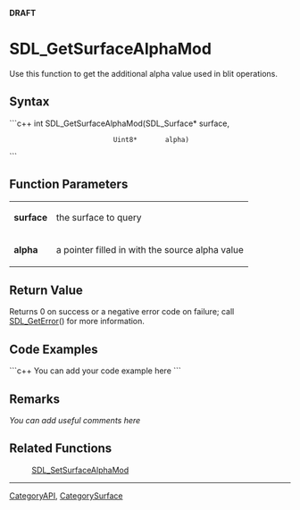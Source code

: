 <!-- pragma section-numbers off -->
<!-- pragma disable-camelcase -->
'''DRAFT'''

= SDL_GetSurfaceAlphaMod =
Use this function to get the additional alpha value used in blit operations.


== Syntax ==
```c++
int SDL_GetSurfaceAlphaMod(SDL_Surface* surface,
                           Uint8*       alpha)
```

== Function Parameters ==
{|
|'''surface'''
|the surface to query
|-
|'''alpha'''
|a pointer filled in with the source alpha value
|}

== Return Value ==
Returns 0 on success or a negative error code on failure; call [[SDL_GetError]]() for more information.

== Code Examples ==
```c++
You can add your code example here
```

== Remarks ==
''You can add useful comments here''

== Related Functions ==
:[[SDL_SetSurfaceAlphaMod]]

----
[[CategoryAPI]], [[CategorySurface]]
